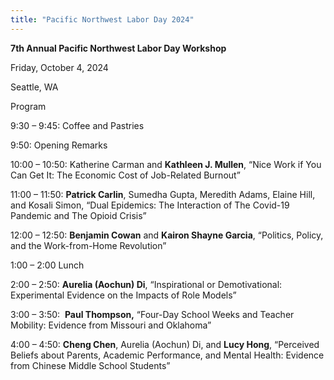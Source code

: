 ```yaml
---
title: "Pacific Northwest Labor Day 2024"
---
```


**7th Annual Pacific Northwest Labor Day Workshop**

Friday, October 4, 2024

Seattle, WA

Program

9:30 – 9:45: Coffee and Pastries

9:50: Opening Remarks

10:00 – 10:50: Katherine Carman and **Kathleen J. Mullen**, “Nice Work if You Can Get It: The Economic Cost of Job-Related Burnout”

11:00 – 11:50: **Patrick Carlin**, Sumedha Gupta, Meredith Adams, Elaine Hill, and Kosali Simon, “Dual Epidemics: The Interaction of The Covid-19 Pandemic and The Opioid Crisis”

12:00 – 12:50: **Benjamin Cowan** and **Kairon Shayne Garcia**, “Politics, Policy, and the Work-from-Home Revolution”

1:00 – 2:00 Lunch 

2:00 – 2:50: **Aurelia (Aochun) Di**, “Inspirational or Demotivational: Experimental Evidence on the Impacts of Role Models”

3:00 – 3:50:  **Paul Thompson,** “Four-Day School Weeks and Teacher Mobility: Evidence from Missouri and Oklahoma”

4:00 – 4:50: **Cheng Chen**, Aurelia (Aochun) Di, and **Lucy Hong**, “Perceived Beliefs about Parents, Academic Performance, and Mental Health: Evidence from Chinese Middle School Students”
